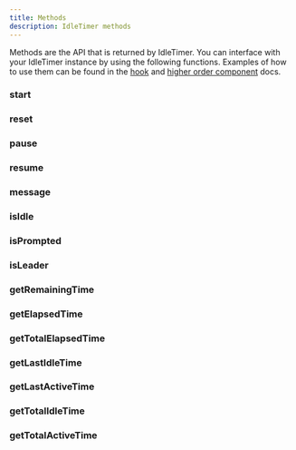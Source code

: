 ```yaml
---
title: Methods
description: IdleTimer methods
---
```


Methods are the API that is returned by IdleTimer. You can interface 
with your IdleTimer instance by using the following functions. Examples of 
how to use them can be found in the [hook](/docs/api/useIdleTimer) 
and [higher order component](/docs/api/withIdleTimer) docs.

### start
<Property 
  description='Restore initial state and restart timer. Does not call `onActive`.'
  type='() => void'
/>

### reset
<Property 
  description='Restore initial state and restart timer. Calls `onActive`.'
  type='() => void'
/>

### pause
<Property 
  description='Pauses the IdleTimer instance.  When paused all events are unbound.'
  type='() => void'
/>

### resume
<Property 
  description='Resumes an IdleTimer instance from the time it was paused. When resumed, all events will be bound.'
  type='() => void'
/>

### message
<Property 
  description='Broadcast an arbitrary message to all instances of IdleTimer. If crossTab is enabled, all tabs will receive the message and their `onMessage` callback will be emitted. If `emitOnSelf` is set to true, the callee instance will also emit its `onMessage` callback.'
  type='(data: MessageType, emitOnSelf?: boolean) => void'
/>

### isIdle
<Property 
  description='Returns wether or not the user is idle.'
  type='() => boolean'
/>

### isPrompted
<Property 
  description='Returns wether or not the prompt is active.'
  type='() => boolean'
/>

### isLeader
<Property 
  description='Returns wether or not current tab is the leader.'
  type='() => boolean'
/>

### getRemainingTime
<Property 
  description='Returns the number of milliseconds until idle or prompt.'
  type='() => number'
/>

### getElapsedTime
<Property 
  description='Returns the number of milliseconds since the hook was mounted.'
  type='() => number'
/>

### getTotalElapsedTime
<Property 
  description='Returns the number of milliseconds since the hook last reset.'
  type='() => number'
/>

### getLastIdleTime
<Property 
  description='Returns the last time the user was idle. Returns a Date instance that can be formatted.'
  type='() => Date | null'
/>

### getLastActiveTime
<Property 
  description='Returns the last time the user was active. Returns a Date instance that can be formatted.'
  type='() => Date | null'
/>

### getTotalIdleTime
<Property 
  description='Returns the total time in milliseconds user has been idle.'
  type='() => number'
/>

### getTotalActiveTime
<Property 
  description='Returns the total time in milliseconds user has been active.'
  type='() => number'
/>
